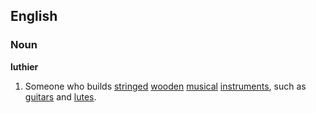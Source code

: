 ==English==
{{wikipedia}}
===Noun===
'''luthier'''
#Someone who builds [[stringed]] [[wooden]] [[musical]] [[instruments]], such as [[guitars]] and [[lutes]].